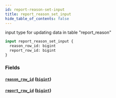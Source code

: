 ```yaml
---
id: report-reason-set-input
title: report_reason_set_input
hide_table_of_contents: false
---
```


input type for updating data in table "report_reason"

```graphql
input report_reason_set_input {
  reason_row_id: bigint
  report_row_id: bigint
}
```

### Fields

#### [`reason_row_id`](#) ([`bigint`](../scalars/bigint))

#### [`report_row_id`](#) ([`bigint`](../scalars/bigint))
